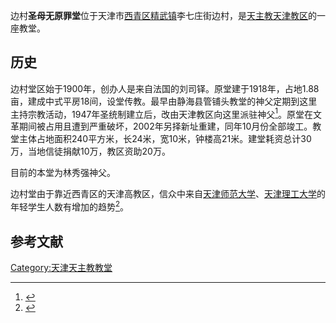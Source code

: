 边村'''圣母无原罪堂'''位于天津市[[西青区|西青区]][[精武镇|精武镇]]李七庄街边村，是[[天主教天津教区|天主教天津教区]]的一座教堂。

==历史==
边村堂区始于1900年，创办人是来自法国的刘司铎。原堂建于1918年，占地1.88亩，建成中式平房18间，设堂传教。最早由静海县管铺头教堂的神父定期到这里主持宗教活动，1947年圣统制建立后，改由天津教区向这里派驻神父<ref>{{cite web|url=http://www.church.tj.cn/index.php?action-viewnews-itemid-4689|title=旧教堂概况|publisher=天主教天津教区|date=2010年11月20日|accessdate=2012年3月1日|archive-url=https://web.archive.org/web/20140221220426/http://www.church.tj.cn/index.php?action-viewnews-itemid-4689|archive-date=2014年2月21日|dead-url=yes}}</ref>。原堂在文革期间被占用且遭到严重破坏，2002年另择新址重建，同年10月份全部竣工。教堂主体占地面积240平方米，长24米，宽10米，钟楼高21米。建堂耗资总计30万，当地信徒捐献10万，教区资助20万。

目前的本堂为林秀强神父。

边村堂由于靠近西青区的天津高教区，信众中来自[[天津师范大学|天津师范大学]]、[[天津理工大学|天津理工大学]]的年轻学生人数有增加的趋势<ref>{{cite news|url=http://old.xinde.org/XindeNews.asp?Id=9469|title=边村教堂庆贺复活节，福传发展新思路|publisher=信德网|date=2008年4月2日|accessdate=2012年3月1日}}{{dead link|date=2018年4月 |bot=InternetArchiveBot |fix-attempted=yes }}</ref>。

==参考文献==
<div class="references-small">
<references />
</div>

{{天津教堂}}

[[Category:天津天主教教堂|Category:天津天主教教堂]]